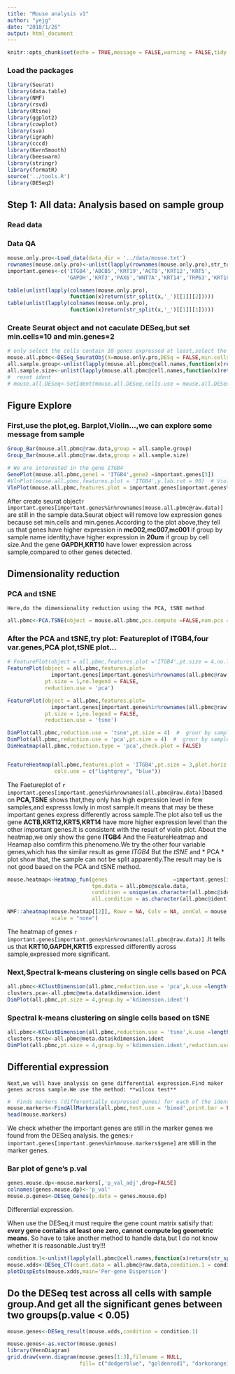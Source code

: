 ```yaml
---
title: "Mouse analysis v1"
author: "yejg"
date: "2018/1/26"
output: html_document
---
```


```r
knitr::opts_chunk$set(echo = TRUE,message = FALSE,warning = FALSE,tidy = TRUE,fig.width=12, fig.height=10,highlight = TRUE)
```

### Load the packages
```r
library(Seurat)
library(data.table)
library(NMF)
library(rsvd)
library(Rtsne)
library(ggplot2)
library(cowplot)
library(sva)
library(igraph)
library(cccd)
library(KernSmooth)
library(beeswarm)
library(stringr)
library(formatR)
source('../tools.R')
library(DESeq2)
```

## Step 1: All data: Analysis based on sample group
###  Read data
###  Data QA
```r
mouse.only.pro<-Load_data(data_dir = '../data/mouse.txt')
rownames(mouse.only.pro)<-unlist(lapply(rownames(mouse.only.pro),str_to_upper))
important.genes<-c('ITGB4','ABCB5','KRT19','ACTB','KRT12','KRT5',
                   'GAPDH','KRT3','PAX6','WNT7A','KRT14','TRP63','KRT10')

table(unlist(lapply(colnames(mouse.only.pro),
                    function(x)return(str_split(x,'_')[[1]][2]))))
table(unlist(lapply(colnames(mouse.only.pro),
                    function(x)return(str_split(x,'_')[[1]][1]))))
```


###  Create Seurat object and not caculate DESeq,but set **min.cells=10** and **min.genes=2** 
```r
# only select the cells contain 10 genes expressed at least,select the genes must be expressed in two cells at least
mouse.all.pbmc<-DESeq_SeuratObj(X=mouse.only.pro,DESq = FALSE,min.cells = 10,min.genes = 2)
all.sample.group<-unlist(lapply(mouse.all.pbmc@cell.names,function(x)return(str_split(x,'_')[[1]][1])))
all.sample.size<-unlist(lapply(mouse.all.pbmc@cell.names,function(x)return(str_split(x,'_')[[1]][2])))
#  reset ident
# mouse.all.DESeq<-SetIdent(mouse.all.DESeq,cells.use = mouse.all.DESeq@cell.names,ident.use = all.sample.size)
```



## Figure Explore
###  First,use the plot,eg. Barplot,Violin...,we can explore some message from sample


```r
Group_Bar(mouse.all.pbmc@raw.data,group = all.sample.group)
Group_Bar(mouse.all.pbmc@raw.data,group = all.sample.size)

# We are interested in the gene ITGB4 
GenePlot(mouse.all.pbmc,gene1 = 'ITGB4',gene2 =important.genes[3])
#VlnPlot(mouse.all.pbmc,features.plot = 'ITGB4',y.lab.rot = 90)  # Violinn plot of gene ITGB in all sample
VlnPlot(mouse.all.pbmc,features.plot = important.genes[important.genes%in%rownames(mouse.all.pbmc@raw.data)],y.lab.rot = 90)  # Violinn plot of gene ITGB in all sample
```
  After create seurat object`r important.genes[important.genes%in%rownames(mouse.all.pbmc@raw.data)]` are still in the sample data.Seurat object will remove low expression genes because set min.cells and min.genes.According to the plot above,they tell us that genes have higher expression in **mc002,mc007,mc001** if group by sample name identity;have higher expression in **20um** if group by cell size.And the gene **GAPDH,KRT10** have lower expression across sample,compared to other genes detected.
  
  
##  Dimensionality reduction
###  **PCA** and **tSNE**
    Here,do the dimensionality reduction using the PCA, tSNE method 
```r
all.pbmc<-PCA.TSNE(object = mouse.all.pbmc,pcs.compute =FALSE,num.pcs = 28)
```


### After the PCA and tSNE,try plot: Featureplot of **ITGB4**,four var.genes,PCA plot,tSNE plot...
```r
# FeaturePlot(object = all.pbmc,features.plot ='ITGB4',pt.size = 4,no.legend = FALSE)  # ITGB4 gene in part dataset
FeaturePlot(object = all.pbmc,features.plot=
              important.genes[important.genes%in%rownames(all.pbmc@raw.data)],
            pt.size = 1,no.legend = FALSE,
            reduction.use = 'pca')  

FeaturePlot(object = all.pbmc,features.plot=
              important.genes[important.genes%in%rownames(all.pbmc@raw.data)],
            pt.size = 1,no.legend = FALSE,
            reduction.use = 'tsne') 

DimPlot(all.pbmc,reduction.use = 'tsne',pt.size = 4)  #  grour by sample
DimPlot(all.pbmc,reduction.use = 'pca',pt.size = 4)  #  grour by sample
DimHeatmap(all.pbmc,reduction.type = 'pca',check.plot = FALSE)


FeatureHeatmap(all.pbmc,features.plot = 'ITGB4',pt.size = 3,plot.horiz = TRUE,
               cols.use = c("lightgrey", "blue"))
```
The Faetureplot of `r important.genes[important.genes%in%rownames(all.pbmc@raw.data)]`based on **PCA,TSNE** shows that,they only has high expression level in few samples,and expresss lowly in most sample.It means that may be these important genes express differently across sample.The plot also tell us the gene **ACTB,KRT12,KRT5,KRT14** have more higher expression level than the other important genes.It is consistent with the result of violin plot.
   About the heatmap,we only  show the gene **ITGB4** And the FeatureHeatmap and Heamap also comfirm this phenomeno.We try the other four variable genes,which has the similar result as gene *ITGB4*
   But the *tSNE* and * PCA * plot show that, the sample can not be split apparently.The result may be is not good based on the PCA and tSNE method.
   

```r
mouse.heatmap<-Heatmap_fun(genes                     =important.genes[important.genes%in%rownames(all.pbmc@raw.data)],
                           tpm.data = all.pbmc@scale.data,
                           condition = unique(as.character(all.pbmc@ident)),
                           all.condition = as.character(all.pbmc@ident))

NMF::aheatmap(mouse.heatmap[[2]], Rowv = NA, Colv = NA, annCol = mouse.heatmap[[1]], 
              scale = "none")

```
The heatmap of genes `r important.genes[important.genes%in%rownames(all.pbmc@raw.data)]` .It tells us that **KRT10,GAPDH,KRT15** expressed differently across sample,expressed more significant.


  
###  Next,Spectral k-means clustering on single cells based on PCA
```r
all.pbmc<-KClustDimension(all.pbmc,reduction.use = 'pca',k.use =length(unique(all.sample.group)))
clusters.pca<-all.pbmc@meta.data$kdimension.ident
DimPlot(all.pbmc,pt.size = 4,group.by ='kdimension.ident')
```

### Spectral k-means clustering on single cells based on tSNE
```r
all.pbmc<-KClustDimension(all.pbmc,reduction.use = 'tsne',k.use =length(unique(all.sample.group)))
clusters.tsne<-all.pbmc@meta.data$kdimension.ident
DimPlot(all.pbmc,pt.size = 4,group.by ='kdimension.ident',reduction.use = 'tsne')
```

##  Differential expression
    Next,we will have analysis on gene differential expression.Find maker genes across sample.We use the method: **wilcox test**
```r
#  Finds markers (differentially expressed genes) for each of the identity classes in a dataset
mouse.markers<-FindAllMarkers(all.pbmc,test.use = 'bimod',print.bar = FALSE)
head(mouse.markers)
```
We check whether the important genes are still in the marker genes we found from the DESeq analysis.
the genes:`r important.genes[important.genes%in%mouse.markers$gene]` are still in the marker genes.  


### Bar plot of gene's p.val
```r
genes.mouse.dp<-mouse.markers[,'p_val_adj',drop=FALSE]
colnames(genes.mouse.dp)<-'p_val'
mouse.p.genes<-DESeq_Genes(p.data = genes.mouse.dp)
```

Differential expression.

When use the DESeq,it must require the gene count matrix satisify that: **every gene contains at least one zero, cannot compute log geometric means**. So have to take another method to handle data,but I do not know whether it is  reasonable.Just  try!!!

```r
condition.1<-unlist(lapply(all.pbmc@cell.names,function(x)return(str_split(x,'_')[[1]][1])))
mouse.xdds<-DESeq_CT(count.data = all.pbmc@raw.data,condition.1 = condition.1)
plotDispEsts(mouse.xdds,main='Per-gene Dispersion')
```

## Do the DESeq test across all cells with sample group.And get all the  significant genes between two groups(p.value < 0.05)
```r
mouse.genes<-DESeq_result(mouse.xdds,condition = condition.1)
```


```r
mouse.genes<-as.vector(mouse.genes)
library(VennDiagram)
grid.draw(venn.diagram(mouse.genes[1:3],filename = NULL,
                       fill= c("dodgerblue", "goldenrod1", "darkorange1")))
```

